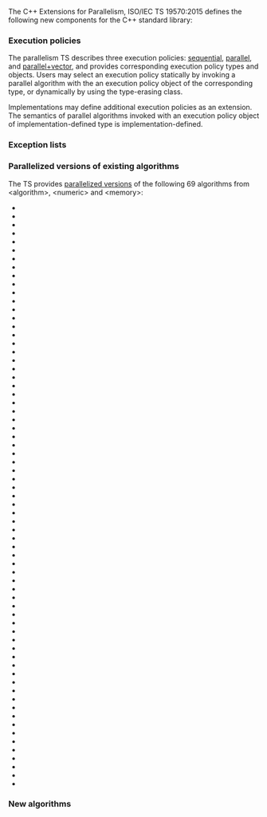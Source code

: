 {{title|Extensions for parallelism}}
{{cpp/experimental/parallelism/navbar}}

{{fmbox|class=noprint|style=font-size: 0.8em|text='''Merged into ISO C++''' The functionality described on this page was merged into the mainline ISO C++ standard (except for dynamic execution policy and {{tt|exception_list}}) as of 3/2016; see [[cpp/algorithm|the algorithm library]] {{mark since c++17}}}}

The C++ Extensions for Parallelism, ISO/IEC TS 19570:2015 defines the following new components for the C++ standard library:

===Execution policies===
The parallelism TS describes three execution policies: [[cpp/experimental/parallelism/execution policy#sequential|sequential]], [[cpp/experimental/parallelism/execution policy#parallel|parallel]], and [[cpp/experimental/parallelism/execution policy#parallel vector|parallel+vector]], and provides corresponding execution policy types and objects. Users may select an execution policy statically by invoking a parallel algorithm with the an execution policy object of the corresponding type, or dynamically by using the type-erasing {{tt|execution_policy}} class.

Implementations may define additional execution policies as an extension. The semantics of parallel algorithms invoked with an execution policy object of implementation-defined type is implementation-defined.

{{dsc begin}}
{{dsc header|experimental/execution_policy}}
{{dsc class|cpp/experimental/execution_policy_tag_t|title=sequential_execution_policy&lt;br/&gt;parallel_execution_policy&lt;br/&gt;parallel_vector_execution_policy|execution policy types}}
{{dsc const|cpp/experimental/execution_policy_tag|title=seq&lt;br/&gt;par&lt;br/&gt;par_vec|global execution policy objects}}
{{dsc class|cpp/experimental/execution_policy|dynamic execution policy}}
{{dsc tclass|cpp/experimental/is_execution_policy|test whether a class represents an execution policy}}
{{dsc end}}

===Exception lists===
{{dsc begin}}
{{dsc header|experimental/exception_list}}
{{dsc class|cpp/experimental/exception_list|exceptions raised during parallel executions}}
{{dsc end}}

===Parallelized versions of existing algorithms===
The TS provides [[cpp/experimental/parallelism/existing|parallelized versions]] of the following 69 algorithms from &lt;algorithm&gt;, &lt;numeric&gt; and &lt;memory&gt;:
{{collapse top|Standard library algorithms for which parallelized versions are provided}}
{{div col|3}}
* {{lc|std::adjacent_difference}}
* {{lc|std::adjacent_find}}
* {{lc|std::all_of}}
* {{lc|std::any_of}}
* {{lc|std::copy}}
* {{lc|std::copy_if}}
* {{lc|std::copy_n}}
* {{lc|std::count}}
* {{lc|std::count_if}}
* {{lc|std::equal}}
* {{lc|std::fill}}
* {{lc|std::fill_n}}
* {{lc|std::find}}
* {{lc|std::find_end}}
* {{lc|std::find_first_of}}
* {{lc|std::find_if}}
* {{lc|std::find_if_not}}
* {{lc|std::generate}}
* {{lc|std::generate_n}}
* {{lc|std::includes}}
* {{lc|std::inner_product}}
* {{lc|std::inplace_merge}}
* {{lc|std::is_heap}}
* {{lc|std::is_heap_until}}
* {{lc|std::is_partitioned}}
* {{lc|std::is_sorted}}
* {{lc|std::is_sorted_until}}
* {{lc|std::lexicographical_compare}}
* {{lc|std::max_element}}
* {{lc|std::merge}}
* {{lc|std::min_element}}
* {{lc|std::minmax_element}}
* {{lc|std::mismatch}}
* {{ltt|cpp/algorithm/move|std::move}}
* {{lc|std::none_of}}
* {{lc|std::nth_element}}
* {{lc|std::partial_sort}}
* {{lc|std::partial_sort_copy}}
* {{lc|std::partition}}
* {{lc|std::partition_copy}}
* {{ltt|cpp/algorithm/remove|std::remove}}
* {{lc|std::remove_copy}}
* {{lc|std::remove_copy_if}}
* {{lc|std::remove_if}}
* {{lc|std::replace}}
* {{lc|std::replace_copy}}
* {{lc|std::replace_copy_if}}
* {{lc|std::replace_if}}
* {{lc|std::reverse}}
* {{lc|std::reverse_copy}}
* {{lc|std::rotate}}
* {{lc|std::rotate_copy}}
* {{lc|std::search}}
* {{lc|std::search_n}}
* {{lc|std::set_difference}}
* {{lc|std::set_intersection}}
* {{lc|std::set_symmetric_difference}}
* {{lc|std::set_union}}
* {{lc|std::sort}}
* {{lc|std::stable_partition}}
* {{lc|std::stable_sort}}
* {{lc|std::swap_ranges}}
* {{lc|std::transform}}
* {{lc|std::uninitialized_copy}}
* {{lc|std::uninitialized_copy_n}}
* {{lc|std::uninitialized_fill}}
* {{lc|std::uninitialized_fill_n}}
* {{lc|std::unique}}
* {{lc|std::unique_copy}}
{{div col end}}
{{collapse bottom}}

===New algorithms===
{{dsc begin}}
{{dsc header|experimental/algorithm}}
{{dsc tfun|cpp/experimental/for_each|similar to {{lc|std::for_each}} except returns void}}
{{dsc tfun|cpp/experimental/for_each_n|applies a function object to the first n elements of a sequence}}
{{dsc header|experimental/numeric}}
{{dsc inc|cpp/experimental/parallelism/dsc reduce}}
{{dsc tfun|cpp/experimental/exclusive_scan|similar to {{lc|std::partial_sum}}, excludes the i{{sup|th}} input element from the i{{sup|th}} sum}}
{{dsc tfun|cpp/experimental/inclusive_scan|similar to {{lc|std::partial_sum}}, includes the i{{sup|th}} input element in the i{{sup|th}} sum}}
{{dsc inc|cpp/experimental/parallelism/dsc transform_reduce}}
{{dsc tfun|cpp/experimental/transform_exclusive_scan|applies a functor, then calculates exclusive scan}}
{{dsc tfun|cpp/experimental/transform_inclusive_scan|applies a functor, then calculates inclusive scan}}
{{dsc end}}

{{langlinks|zh}}